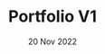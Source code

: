 ---
title: Portfolio V1
description: My first portfolio website. I used Nextjs, React, Typescript and VanillaCSS for this project.
coverPath: /images/content/portfoliov1.png
date: '20 Nov 2022'
category: Web App
repo: https://github.com/seymenklc/personal-portfolio
previewURL: https://personal-portfolio-rose-pi.vercel.app/
tags:
  - React
  - Nextjs
  - Typescript
  - VanillaCSS 
---